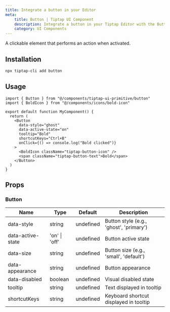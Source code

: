 ```yaml
---
title: Integrate a button in your Editor
meta:
    title: Button | Tiptap UI Component
    description: Integrate a button in your Tiptap Editor with the Button UI Component. More in the docs.
    category: UI Components
---
```


A clickable element that performs an action when activated.

## Installation

```bash
npx tiptap-cli add button
```

## Usage

```tsx
import { Button } from "@/components/tiptap-ui-primitive/button"
import { BoldIcon } from "@/components/icons/bold-icon"

export default function MyComponent() {
  return (
    <Button
      data-style="ghost"
      data-active-state="on"
      tooltip="Bold"
      shortcutKeys="Ctrl+B"
      onClick={() => console.log("Bold clicked")}
    >
      <BoldIcon className="tiptap-button-icon" />
      <span className="tiptap-button-text">Bold</span>
    </Button>
  )
}
```

## Props

### Button

| Name              | Type          | Default   | Description                             |
| ----------------- | ------------- | --------- | --------------------------------------- |
| data-style        | string        | undefined | Button style (e.g., 'ghost', 'primary') |
| data-active-state | 'on' \| 'off' | undefined | Button active state                     |
| data-size         | string        | undefined | Button size (e.g., 'small', 'default')  |
| data-appearance   | string        | undefined | Button appearance                       |
| data-disabled     | boolean       | undefined | Visual disabled state                   |
| tooltip           | string        | undefined | Text displayed in tooltip               |
| shortcutKeys      | string        | undefined | Keyboard shortcut displayed in tooltip  |